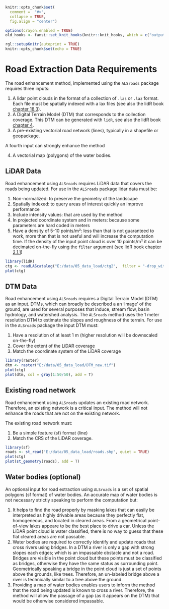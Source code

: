 ```r
knitr::opts_chunk$set(
  comment =  "#>", 
  collapse = TRUE,
  fig.align = "center")

options(crayon.enabled = TRUE)
old_hooks <- fansi::set_knit_hooks(knitr::knit_hooks, which = c("output", "message", "error"))

rgl::setupKnitr(autoprint = TRUE)
knitr::opts_chunk$set(echo = TRUE)
```

# Road Extraction Data Requirements {#sec-road-extraction-data-requirements}

The road enhancement method, implemented using the `ALSroads` package requires three inputs:

1.  A lidar point clouds in the format of a collection of `.las` or `.laz` format. Each file must be spatially indexed with a lax files (see also the lidR book [chapter 18.3](https://r-lidar.github.io/lidRbook/spatial-indexing.html#spatial-indexing-files)).
2.  A Digital Terrain Model (DTM) that corresponds to the collection coverage. This DTM can be generated with `lidR`, see also the lidR book [chapter 4](https://r-lidar.github.io/lidRbook/dtm.html).
3.  A pre-existing vectorial road network (lines), typically in a shapefile or geopackage.

A fourth input can strongly enhance the method

4.  A vectorial map (polygons) of the water bodies.

## LiDAR Data {#sec-lidar-data}

Road enhancement using `ALSroads` requires LiDAR data that covers the roads being updated. For use in the `ALSroads` package lidar data must be:

1.  Non-normalized: to preserve the geometry of the landscape
2.  Spatially indexed: to query areas of interest quickly an improve performance
3.  Include intensity values: that are used by the method
4.  In projected coordinate system and in meters: because some parameters are hard coded in meters
5.  Have a density of 5-10 points/m²: less than that is not guaranteed to work, more than that is not useful and will increase the computation time. If the density of the input point cloud is over 10 points/m² it can be decimated on-the-fly using the `filter` argument (see lidR book [chapter 2.1.1](https://r-lidar.github.io/lidRbook/io.html#filter))

```r
library(lidR)
ctg <- readLAScatalog("E:/data/05_data_load/ctg2",  filter = "-drop_withheld -keep_random_fraction 0.25")
plot(ctg)
```

## DTM Data {#sec-dtm-data}

Road enhancement using `ALSroads` requires a Digital Terrain Model (DTM) as an input. DTMs, which can broadly be described a an 'image' of the ground, are used for several purposes that induce, stream flow, basin hydrology, and watershed analysis. The `ALSroads` method uses the 1 meter resolution DTM to estimate the slopes and roughness of the terrain. For use in the `ALSroads` package the input DTM must:

1.  Have a resolution of at least 1 m (higher resolution will be downscaled on-the-fly)
2.  Cover the extent of the LiDAR coverage
3.  Match the coordinate system of the LiDAR coverage

```r
library(raster)
dtm <- raster("E:/data/05_data_load/DTM_new.tif")
plot(ctg)
plot(dtm, col = gray(1:50/50), add = T)
```

## Existing road network {#sec-existing-road-network}

Road enhancement using `ALSroads` updates an existing road network. Therefore, an existing network is a critical input. The method will not enhance the roads that are not on the existing network.

The existing road network must:

1.  Be a simple feature (sf) format (line)
2.  Match the CRS of the LiDAR coverage.

```r
library(sf)
roads <- st_read("E:/data/05_data_load/roads.shp", quiet = TRUE)
plot(ctg)
plot(st_geometry(roads), add = T)
```

## Water bodies (optional) {#sec-water-bodies}

An optional input for road extraction using `ALSroads` is a set of spatial polygons (sf format) of water bodies. An accurate map of water bodies is not necessary strictly speaking to perform the computation but:

1.  It helps to find the road properly by masking lakes that can easily be interpreted as highly drivable areas because they perfectly flat, homogeneous, and located in cleared areas. From a geometrical point-of-view lakes appeare to be the best place to drive a car. Unless the LiDAR point cloud is water classified, there is no way to guess that these flat cleared areas are not passable.
2.  Water bodies are required to correctly identify and update roads that cross rivers using bridges. In a DTM a river is only a gap with strong slopes each edges; which is an impassable obstacle and not a road. Bridges are visible in the point cloud but these points must be classified as bridges, otherwise they have the same status as surrounding point. Geometrically speaking a bridge in the point cloud is just a set of points above the grounds, like trees. Therefore, an un-labeled bridge above a river is technically similar to a tree above the ground.
3.  Providing a map of water bodies enables users to inform the method that the road being updated is known to cross a river. Therefore, the method will allow the passage of a gap (as it appears on the DTM) that would be otherwise considered impassable.
